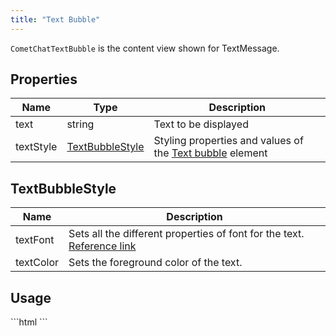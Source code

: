 ```yaml
---
title: "Text Bubble"
---
```


`CometChatTextBubble` is the content view shown for TextMessage.

## Properties

| Name      | Type                                                                | Description                                                                                  |
| --------- | ------------------------------------------------------------------- | -------------------------------------------------------------------------------------------- |
| text      | string                                                              | Text to be displayed                                                                         |
| textStyle | [TextBubbleStyle](/docs/ui-kit/angular/text-bubble#textbubblestyle) | Styling properties and values of the [Text bubble](/docs/ui-kit/angular/text-bubble) element |

## TextBubbleStyle

| Name      | Description                                                                                                                     |
| --------- | ------------------------------------------------------------------------------------------------------------------------------- |
| textFont  | Sets all the different properties of font for the text. [Reference link](https://developer.mozilla.org/en-US/docs/Web/CSS/font) |
| textColor | Sets the foreground color of the text.                                                                                          |

## Usage

<Tabs>
<Tab title="HTML">
```html
<!--use the element-->
<cometchat-text-bubble
[text]="'Hey, there!!'"
></cometchat-text-bubble>
```

</Tab>

</Tabs>
